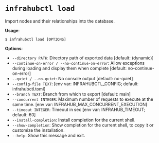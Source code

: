 # `infrahubctl load`

Import nodes and their relationships into the database.

**Usage**:

```console
$ infrahubctl load [OPTIONS]
```

**Options**:

* `--directory PATH`: Directory path of exported data  [default: (dynamic)]
* `--continue-on-error / --no-continue-on-error`: Allow exceptions during loading and display them when complete  [default: no-continue-on-error]
* `--quiet / --no-quiet`: No console output  [default: no-quiet]
* `--config-file TEXT`: [env var: INFRAHUBCTL_CONFIG; default: infrahubctl.toml]
* `--branch TEXT`: Branch from which to export  [default: main]
* `--concurrent INTEGER`: Maximum number of requests to execute at the same time.  [env var: INFRAHUB_MAX_CONCURRENT_EXECUTION]
* `--timeout INTEGER`: Timeout in sec  [env var: INFRAHUB_TIMEOUT; default: 60]
* `--install-completion`: Install completion for the current shell.
* `--show-completion`: Show completion for the current shell, to copy it or customize the installation.
* `--help`: Show this message and exit.
